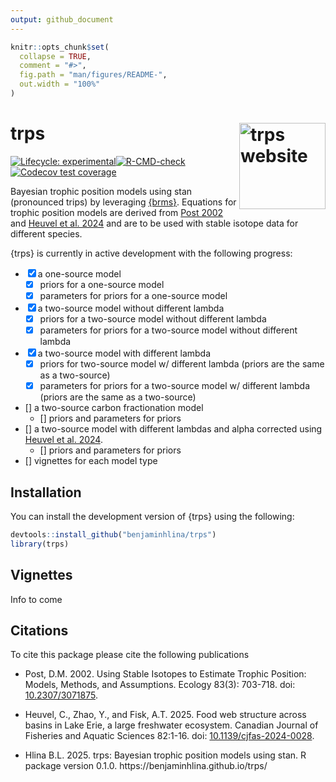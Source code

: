 ```yaml
---
output: github_document
---
```


<!-- README.md is generated from README.Rmd. Please edit that file -->

```r
knitr::opts_chunk$set(
  collapse = TRUE,
  comment = "#>",
  fig.path = "man/figures/README-",
  out.width = "100%"
)
```

# trps <a href="https://benjaminhlina.github.io/trps/"><img src="man/figures/logo.png" align="right" height="138" alt="trps website" /></a>

<!-- badges: start -->
[![Lifecycle: experimental](https://img.shields.io/badge/lifecycle-experimental-orange.svg)](https://lifecycle.r-lib.org/articles/stages.html#experimental)[![R-CMD-check](https://github.com/benjaminhlina/trps/actions/workflows/R-CMD-check.yaml/badge.svg)](https://github.com/benjaminhlina/trps/actions/workflows/R-CMD-check.yaml)[![Codecov test coverage](https://codecov.io/gh/benjaminhlina/trps/graph/badge.svg)](https://app.codecov.io/gh/benjaminhlina/trps)
<!-- badges: end -->

Bayesian trophic position models using stan (pronounced trips) by leveraging [{brms}](https://paulbuerkner.com/brms/). Equations for trophic position models are derived from [Post 2002](https://esajournals.onlinelibrary.wiley.com/doi/abs/10.1890/0012-9658%282002%29083%5B0703%3AUSITET%5D2.0.CO%3B2) and [Heuvel et al. 2024](https://aslopubs.onlinelibrary.wiley.com/doi/full/10.1002/lno.12466) and are to be used with stable isotope data for different species.  

{trps} is currently in active development with the following progress: 

- [x] a one-source model  
    - [x] priors for a one-source model  
    - [x] parameters for priors for a one-source model  
- [x] a two-source model without different lambda 
    - [x] priors for a two-source model without different lambda
    - [x] parameters for priors for a two-source model without different lambda
- [x] a two-source model with different lambda
    - [x] priors for two-source model w/ different lambda (priors are the same as 
    a two-source)
    - [x] parameters for priors for a two-source model w/ different lambda (priors are the same as a two-source)
- [] a two-source carbon fractionation model 
    - [] priors and parameters for priors 
- [] a two-source model with different lambdas and alpha corrected using [Heuvel et al. 2024](https://aslopubs.onlinelibrary.wiley.com/doi/full/10.1002/lno.12466). 
    - [] priors and parameters for priors 
- [] vignettes for each model type


## Installation

You can install the development version of {trps} using the following:

``` r
devtools::install_github("benjaminhlina/trps")
library(trps)
```

## Vignettes 

Info to come 

## Citations

To cite this package please cite the following publications

- Post, D.M. 2002. Using Stable Isotopes to Estimate Trophic Position: Models, Methods, and Assumptions. Ecology 83(3): 703-718. doi: [10.2307/3071875](https://esajournals.onlinelibrary.wiley.com/doi/full/10.1890/0012-9658%282002%29083%5B0703%3AUSITET%5D2.0.CO%3B2).

- Heuvel, C., Zhao, Y., and Fisk, A.T. 2025. Food web structure across basins in Lake Erie, a large freshwater ecosystem. Canadian Journal of Fisheries and Aquatic Sciences 82:1-16. doi: [10.1139/cjfas-2024-0028](https://cdnsciencepub.com/doi/10.1139/cjfas-2024-0028).

- Hlina B.L. 2025. trps: Bayesian trophic position models using stan. R package version 0.1.0. https://benjaminhlina.github.io/trps/

